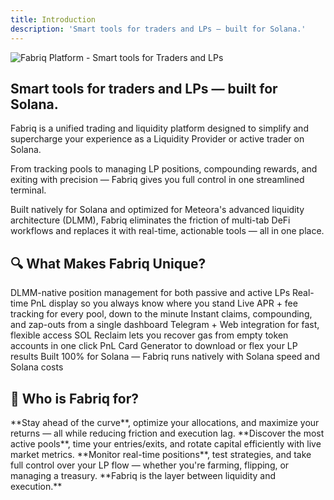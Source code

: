 ```yaml
---
title: Introduction
description: 'Smart tools for traders and LPs — built for Solana.'
---
```


![Fabriq Platform - Smart tools for Traders and LPs](https://raw.githubusercontent.com/SolMeteorAI/docs/main/images/Fabriq%20Banner%20Discord%20(1920%20x%201080%20px).png)

## Smart tools for traders and LPs — built for Solana.

Fabriq is a unified trading and liquidity platform designed to simplify and supercharge your experience as a Liquidity Provider or active trader on Solana.

From tracking pools to managing LP positions, compounding rewards, and exiting with precision — Fabriq gives you full control in one streamlined terminal.

Built natively for Solana and optimized for Meteora's advanced liquidity architecture (DLMM), Fabriq eliminates the friction of multi-tab DeFi workflows and replaces it with real-time, actionable tools — all in one place.

## 🔍 What Makes Fabriq Unique?

<CardGroup cols={2}>
  <Card title="DLMM-Native Management" icon="gear">
    DLMM-native position management for both passive and active LPs
  </Card>
  
  <Card title="Real-Time PnL Display" icon="chart-line">
    Real-time PnL display so you always know where you stand
  </Card>
  
  <Card title="Live APR + Fee Tracking" icon="clock">
    Live APR + fee tracking for every pool, down to the minute
  </Card>
  
  <Card title="Instant Operations" icon="bolt">
    Instant claims, compounding, and zap-outs from a single dashboard
  </Card>
  
  <Card title="Telegram + Web Integration" icon="telegram">
    Telegram + Web integration for fast, flexible access
  </Card>
  
  <Card title="SOL Reclaim" icon="coins">
    SOL Reclaim lets you recover gas from empty token accounts in one click
  </Card>
  
  <Card title="PnL Card Generator" icon="image">
    PnL Card Generator to download or flex your LP results
  </Card>
  
  <Card title="100% Solana Native" icon="rocket">
    Built 100% for Solana — Fabriq runs natively with Solana speed and Solana costs
  </Card>
</CardGroup>

## 🧵 Who is Fabriq for?

<CardGroup cols={3}>
  <Card title="Liquidity Providers" icon="droplet">
    **Stay ahead of the curve**, optimize your allocations, and maximize your returns — all while reducing friction and execution lag.
  </Card>
  
  <Card title="Traders" icon="chart-candlestick">
    **Discover the most active pools**, time your entries/exits, and rotate capital efficiently with live market metrics.
  </Card>
  
  <Card title="DeFi Builders & Degens" icon="code">
    **Monitor real-time positions**, test strategies, and take full control over your LP flow — whether you're farming, flipping, or managing a treasury.
  </Card>
</CardGroup>

<Info>
**Fabriq is the layer between liquidity and execution.**
</Info>
